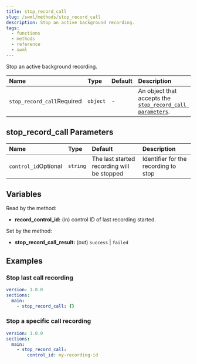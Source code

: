 ```yaml
---
title: stop_record_call
slug: /swml/methods/stop_record_call
description: Stop an active background recording.
tags:
  - functions
  - methods
  - reference
  - swml
---
```


Stop an active background recording.

| Name                                                             | Type     | Default | Description                                                                               |
|:-----------------------------------------------------------------|:---------|:--------|:------------------------------------------------------------------------------------------|
| `stop_record_call`<span className="required-arg">Required</span> | `object` | -       | An object that accepts the [`stop_record_call parameters`](#stop_record_call-parameters). |

## **stop_record_call Parameters**

| Name                                                       | Type     | Default                                    | Description                          |
|:-----------------------------------------------------------|:---------|:-------------------------------------------|:-------------------------------------|
| `control_id`<span className="optional-arg">Optional</span> | `string` | The last started recording will be stopped | Identifier for the recording to stop |

## **Variables**

Read by the method:

- **record_control_id:** (in) control ID of last recording started.

Set by the method:

- **stop_record_call_result:** (out) `success` | `failed`

## **Examples**

### Stop last call recording

```yaml andJson
version: 1.0.0
sections:
  main:
    - stop_record_call: {}
```

### Stop a specific call recording

```yaml andJson
version: 1.0.0
sections:
  main:
    - stop_record_call:
        control_id: my-recording-id
```
